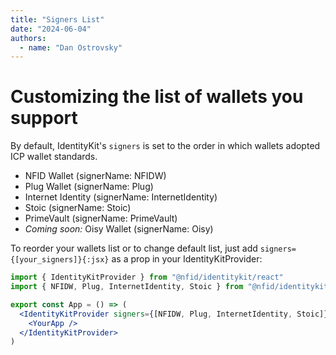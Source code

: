 ```yaml
---
title: "Signers List"
date: "2024-06-04"
authors:
  - name: "Dan Ostrovsky"
---
```


# Customizing the list of wallets you support

By default, IdentityKit's `signers` is set to the order in which wallets adopted ICP wallet
standards.

- NFID Wallet (signerName: NFIDW)
- Plug Wallet (signerName: Plug)
- Internet Identity (signerName: InternetIdentity)
- Stoic (signerName: Stoic)
- PrimeVault (signerName: PrimeVault)
- _Coming soon:_ Oisy Wallet (signerName: Oisy)

To reorder your wallets list or to change default list, just add `signers={[your_signers]}{:jsx}` as
a prop in your IdentityKitProvider:

```jsx
import { IdentityKitProvider } from "@nfid/identitykit/react"
import { NFIDW, Plug, InternetIdentity, Stoic } from "@nfid/identitykit"

export const App = () => (
  <IdentityKitProvider signers={[NFIDW, Plug, InternetIdentity, Stoic]} {...etc}>
    <YourApp />
  </IdentityKitProvider>
)
```
